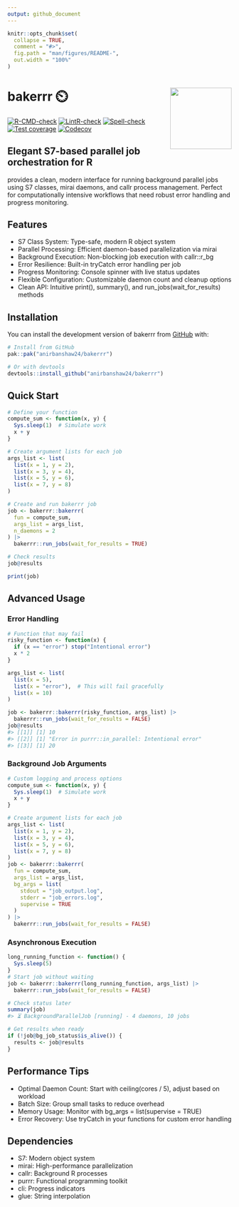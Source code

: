```yaml
---
output: github_document
---
```


<!-- README.md is generated from README.Rmd. Please edit that file -->

```r
knitr::opts_chunk$set(
  collapse = TRUE,
  comment = "#>",
  fig.path = "man/figures/README-",
  out.width = "100%"
)
```

# bakerrr ⏲️ <a href="https://anirbanshaw24.github.io/bakerrr/"><img src="man/figures/logo.png" align="right" height="138" /></a>

<!-- badges: start -->
[![R-CMD-check](https://github.com/anirbanshaw24/bakerrr/actions/workflows/R-CMD-check.yml/badge.svg)](https://github.com/anirbanshaw24/bakerrr/actions/workflows/R-CMD-check.yml)
[![LintR-check](https://github.com/anirbanshaw24/bakerrr/actions/workflows/lintr-check.yml/badge.svg)](https://github.com/anirbanshaw24/bakerrr/actions/workflows/lintr-check.yml)
[![Spell-check](https://github.com/anirbanshaw24/bakerrr/actions/workflows/spell-check.yml/badge.svg)](https://github.com/anirbanshaw24/bakerrr/actions/workflows/spell-check.yml)
[![Test coverage](https://github.com/anirbanshaw24/bakerrr/actions/workflows/test-coverage.yml/badge.svg)](https://github.com/anirbanshaw24/bakerrr/actions/workflows/test-coverage.yml)
[![Codecov](https://codecov.io/gh/anirbanshaw24/bakerrr/graph/badge.svg?token=JUTW42674L)](https://app.codecov.io/gh/anirbanshaw24/bakerrr)
<!-- badges: end -->

## Elegant S7-based parallel job orchestration for R

\code{bakerrr} provides a clean, modern interface for running background parallel jobs using S7 classes, mirai daemons, and callr process management. Perfect for computationally intensive workflows that need robust error handling and progress monitoring.

## Features

 - S7 Class System: Type-safe, modern R object system
 - Parallel Processing: Efficient daemon-based parallelization via mirai
 - Background Execution: Non-blocking job execution with callr::r_bg
 - Error Resilience: Built-in tryCatch error handling per job
 - Progress Monitoring: Console spinner with live status updates
 - Flexible Configuration: Customizable daemon count and cleanup options
 - Clean API: Intuitive print(), summary(), and run_jobs(wait_for_results) methods

## Installation

You can install the development version of bakerrr from [GitHub](https://github.com/) with:

```r
# Install from GitHub
pak::pak("anirbanshaw24/bakerrr")

# Or with devtools
devtools::install_github("anirbanshaw24/bakerrr")
```

## Quick Start

```r
# Define your function
compute_sum <- function(x, y) {
  Sys.sleep(1)  # Simulate work
  x + y
}

# Create argument lists for each job
args_list <- list(
  list(x = 1, y = 2),
  list(x = 3, y = 4),
  list(x = 5, y = 6),
  list(x = 7, y = 8)
)

# Create and run bakerrr job
job <- bakerrr::bakerrr(
  fun = compute_sum,
  args_list = args_list,
  n_daemons = 2
) |> 
  bakerrr::run_jobs(wait_for_results = TRUE)

# Check results
job@results

print(job)
```

## Advanced Usage

### Error Handling

```r
# Function that may fail
risky_function <- function(x) {
  if (x == "error") stop("Intentional error")
  x * 2
}

args_list <- list(
  list(x = 5),
  list(x = "error"),  # This will fail gracefully
  list(x = 10)
)

job <- bakerrr::bakerrr(risky_function, args_list) |>
  bakerrr::run_jobs(wait_for_results = FALSE)
job@results
#> [[1]] [1] 10
#> [[2]] [1] "Error in purrr::in_parallel: Intentional error"
#> [[3]] [1] 20

```

### Background Job Arguments

```r
# Custom logging and process options
compute_sum <- function(x, y) {
  Sys.sleep(1)  # Simulate work
  x + y
}

# Create argument lists for each job
args_list <- list(
  list(x = 1, y = 2),
  list(x = 3, y = 4),
  list(x = 5, y = 6),
  list(x = 7, y = 8)
)
job <- bakerrr::bakerrr(
  fun = compute_sum,
  args_list = args_list,
  bg_args = list(
    stdout = "job_output.log",
    stderr = "job_errors.log",
    supervise = TRUE
  )
) |>
  bakerrr::run_jobs(wait_for_results = FALSE)

```

### Asynchronous Execution

```r
long_running_function <- function() {
  Sys.sleep(5)
}
# Start job without waiting
job <- bakerrr::bakerrr(long_running_function, args_list) |> 
  bakerrr::run_jobs(wait_for_results = FALSE)

# Check status later
summary(job)
#> ⏳ BackgroundParallelJob [running] - 4 daemons, 10 jobs

# Get results when ready
if (!job@bg_job_status$is_alive()) {
  results <- job@results
}
```

## Performance Tips

 - Optimal Daemon Count: Start with ceiling(cores / 5), adjust based on workload
 - Batch Size: Group small tasks to reduce overhead
 - Memory Usage: Monitor with bg_args = list(supervise = TRUE)
 - Error Recovery: Use tryCatch in your functions for custom error handling

## Dependencies

 - S7: Modern object system
 - mirai: High-performance parallelization
 - callr: Background R processes
 - purrr: Functional programming toolkit
 - cli: Progress indicators
 - glue: String interpolation
